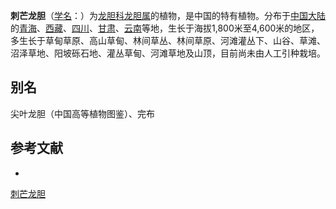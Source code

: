 {{Speciesbox
| name = 刺芒龙胆
| status = 
| status_system = 
| image =
| genus = Gentiana
| species = aristata
| authority = Maxim.
}}

'''刺芒龙胆'''（[[学名|学名]]：{{lang|la|''Gentiana aristata''}}）为[[龙胆科|龙胆科]][[龙胆属|龙胆属]]的植物，是中国的特有植物。分布于[[中国大陆|中国大陆]]的[[青海|青海]]、[[西藏|西藏]]、[[四川|四川]]、[[甘肃|甘肃]]、[[云南|云南]]等地，生长于海拔1,800米至4,600米的地区，多生长于草甸草原、高山草甸、林间草丛、林间草原、河滩灌丛下、山谷、草滩、沼泽草地、阳坡砾石地、灌丛草甸、河滩草地及山顶，目前尚未由人工引种栽培。

== 别名 ==
尖叶龙胆（中国高等植物图鉴）、完布

== 参考文献 ==
<div class="references-small">
* {{cite web| url =http://www.bioinfo.cn/db05/KmzwSpecies.php?action=view&id=9181| title =刺芒龙胆| work =《中国高等植物数据库全库》| publisher =中国科学院微生物研究所| author =昆明植物研究所| accessdate =2009-02-24| deadurl =yes| archiveurl =https://web.archive.org/web/20160305055116/http://www.bioinfo.cn/db05/KmzwSpecies.php?action=view&id=9181| archivedate =2016-03-05}}
</div>
{{Taxonbar|from=Q10898671}}

[[Category:龙胆属|刺芒龙胆]]


{{植物小作品}}